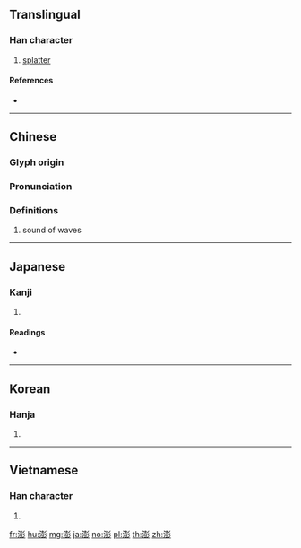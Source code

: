 ==Translingual==

===Han character===
{{Han char|rn=85|rad=水|as=12|sn=15|four=32122|canj=EGTH}}

# [[splatter]]

====References====
* {{Han ref|kx=0652.040|dkj=18332|dj=1062.070|hdz=31736.020|uh=6F8E|ud=28558|bh=BCEA|bd=48362}}

----

==Chinese==
{{zh-forms}}

===Glyph origin===
{{Han etym}}

===Pronunciation===
{{zh-pron
|m=澎
|c=paang1,paang4
|h=pfs=
|md=
|mn=
|w=
|mc=y
|oc=y
|cat=n
}}

===Definitions===
{{zh-hanzi}}

# sound of waves

----

==Japanese==

===Kanji===
{{ja-kanji|grade=|rs=水12}}

# {{defn|lang=ja|sort=水12}}

====Readings====
* {{ja-readings|on=[[ほう]] (hō)|kun=}}

----

==Korean==

===Hanja===
{{ko-hanja|hangeul=팽|eumhun=|rv=paeng|mr=p'aeng|y=phayng}}

# {{defn|lang=ko|sort=水12}}

----

==Vietnamese==

===Han character===
{{vi-hantu|bành|rs=水12}}

# {{defn|lang=vi|sort=水12}}

[[fr:澎]]
[[hu:澎]]
[[mg:澎]]
[[ja:澎]]
[[no:澎]]
[[pl:澎]]
[[th:澎]]
[[zh:澎]]